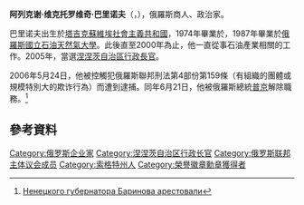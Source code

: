 {{Infobox Officeholder
| name=阿列克谢·巴里诺夫<br/>{{lang|ru|Алексей Баринов}}
| nationality={{RUS}}
| image=
| imagesize=184px
| order= [[涅涅茨自治區行政長官|涅涅茨自治區行政長官]]
| term_start= 2005年2月6日
| term_end= 2006年7月21日
| predecessor= {{link-ru|弗拉基米尔·雅科夫列维奇·布托夫|Бутов, Владимир Яковлевич|弗拉基米尔·布托夫}}
| successor= {{link-ru|瓦列里·尼古拉耶维奇·波塔彭科|Потапенко, Валерий Николаевич|瓦列里·波塔彭科}}
| birth_date={{Birth date and age|1951|12|30}}
| birth_place= {{USSR}}[[塔吉克蘇維埃社會主義共和國|塔吉克蘇維埃社會主義共和國]]
| dead=
| death_date=
| death_place=
| vicepresident= 
| profession=
| spouse= 
| party= 
| occupation= [[商人|商人]]、[[政治家|政治家]]
| religion= 
}}
'''阿列克谢·维克托罗维奇·巴里诺夫'''（{{lang-ru|Алексей Викторович Баринов}}，{{bd|1951年|12月30日|||}}），俄羅斯商人、政治家。

巴里诺夫出生於[[塔吉克蘇維埃社會主義共和國|塔吉克蘇維埃社會主義共和國]]，1974年畢業於{{link-en|秋明州石油與天然氣大學|Tyumen State Oil and Gas University}}，1987年畢業於[[俄羅斯國立石油天然氣大學|俄羅斯國立石油天然氣大學]]。此後直至2000年為止，他一直從事石油產業相關的工作。2005年，當選[[涅涅茨自治區行政長官|涅涅茨自治區行政長官]]。

2006年5月24日，他被控觸犯俄羅斯聯邦刑法第4部份第159條（有組織的團體或規模特別大的欺诈行為）而遭到逮捕。同年6月21日，他被俄羅斯總統[[普京|普京]]解除職務。<ref>[http://www.utro.ru/news/2006/05/24/550814.shtml  Ненецкого губернатора Баринова арестовали]</ref>

==參考資料==
{{reflist}}

[[Category:俄罗斯企业家|Category:俄罗斯企业家]]
[[Category:涅涅茨自治区行政长官|Category:涅涅茨自治区行政长官]]
[[Category:俄罗斯联邦主体议会成员|Category:俄罗斯联邦主体议会成员]]
[[Category:索格特州人|Category:索格特州人]]
[[Category:榮譽徽章勳章獲得者|Category:榮譽徽章勳章獲得者]]